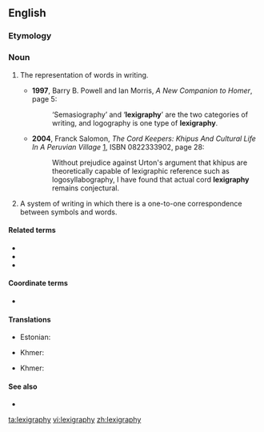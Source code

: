 ==English==

===Etymology===
{{suffix|lexigraph|y|lang=en}}

===Noun===
{{en-noun|-|lexigraphies}}

# {{label|en|uncountable}} The representation of words in writing.
#* '''1997''', Barry B. Powell and Ian Morris, ''A New Companion to Homer'', page 5:
#*: ‘Semasiography’ and ‘'''lexigraphy'''’ are the two categories of writing, and logography is one type of '''lexigraphy'''.
#* '''2004''', Franck Salomon, ''The Cord Keepers: Khipus And Cultural Life In A Peruvian Village'' [http://books.google.com/books?id=COVXXp3xwuIC], ISBN 0822333902, page 28:
#*: Without prejudice against Urton's argument that khipus are theoretically capable of lexigraphic reference such as logosyllabography, I have found that actual cord '''lexigraphy''' remains conjectural.
# {{label|en|countable}} A system of writing in which there is a one-to-one correspondence between symbols and words.

====Related terms====
* {{l|en|lexigraphic}}
* {{l|en|lexigraphical}}
* {{l|en|lexigraphically}}

====Coordinate terms====
* {{l|en|semasiography}}

====Translations====
{{trans-top|the representation of words in writing}}
* Estonian: {{t|et|leksikograafia}}
{{trans-mid}}
* Khmer: {{t|km|វចនលេខន៍|tr=vea’ja’na’ leek|sc=Khmr}}
{{trans-bottom}}

{{trans-top|writing system with one symbol per word}}
* Khmer: {{t|km|វចនលេខន៍|tr=vea’ja’na’ leek|sc=Khmr}}
{{trans-mid}}
{{trans-bottom}}

====See also====
* {{l|en|lexicography}}

[[ta:lexigraphy]]
[[vi:lexigraphy]]
[[zh:lexigraphy]]